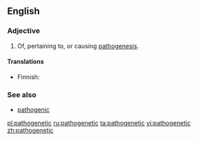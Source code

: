 ==English==

===Adjective===
{{en-adj}}

# Of, pertaining to, or causing [[pathogenesis]].

====Translations====
{{trans-top|of, pertaining to, or causing pathogenesis}}
* Finnish: {{t-|fi|patogeneettinen}}
{{trans-mid}}
{{trans-bottom}}

===See also===
* [[pathogenic]]

[[pl:pathogenetic]]
[[ru:pathogenetic]]
[[ta:pathogenetic]]
[[vi:pathogenetic]]
[[zh:pathogenetic]]